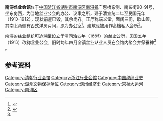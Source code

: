 {{文物保护单位
| 级别 = 全国
| 名称 = 大运河
| 子项 = 丝业会馆及[[刘氏梯号|丝商建筑]]
| 图片 = [[File:Former_Silk_Guild_in_Nanxun_05_2014-06.JPG|260px]]<br><small>大门，上有英文SILK GUILD横额，2014年6月</small>
| 编号 = 7-1973
| 分类 = 其他
| 时代 = 清-民国
| 所在 = [[湖州市|湖州市]][[南浔区|南浔区]]
| 登录 = 2013年5月
}}

'''南浔丝业会馆'''位于[[中国|中国]][[浙江省|浙江省]][[湖州市|湖州市]][[南浔区|南浔区]][[南浔镇|南浔镇]]广惠桥东侧、南东街90-91号，坐东向西，为当地丝业公会的办公、议事之所，建于清宣统二年至民国元年（1910-1912），现状前屋已毁，其余尚存。正厅称端义堂，面阔三间，歇山顶，其南北两侧有西式洋房两间，原为办公室<ref name="简介">{{cite web|url=http://www.huzhou.gov.cn/art/2008/11/26/art_65_4756.html|title=《南浔丝业会馆》|accessdate=2014-06-24|work=|publisher=湖州市政府}}{{Dead link|date=2018年10月 |bot=InternetArchiveBot |fix-attempted=yes }}</ref>。建筑现被用作高档私人会所<ref>{{cite web|url=http://www.china.com.cn/book/txt/2006-09/18/content_7169950.htm|title=《丝业会馆的满月》|accessdate=2014-06-24|work=|publisher=中国网|archive-date=2016-03-05|archive-url=https://web.archive.org/web/20160305021735/http://www.china.com.cn/book/txt/2006-09/18/content_7169950.htm|dead-url=no}}</ref>。

南浔的丝业组织可追溯至设立于清同治四年（1865）的丝业公所，民国五年（1916）改称丝业公会，旧时每年四月全镇丝业从业人员在会馆内聚会并祭蚕神<ref name= "简介"/> 。

==参考资料==
{{reflist|2}}
{{DEFAULTSORT:N南}}
{{commons|Category:Former Silk Guild in Nanxun}}

{{南浔古镇}}
{{浙江全国重点文物保护单位}}
[[Category:清朝行业会馆|Category:清朝行业会馆]]
[[Category:浙江行业会馆|Category:浙江行业会馆]]
[[Category:中国纺织业史|Category:中国纺织业史]]
[[Category:湖州文物保护单位|Category:湖州文物保护单位]]
[[Category:湖州经济史|Category:湖州经济史]]
[[Category:京杭大运河|Category:京杭大运河]]
[[Category:南浔区|Category:南浔区]]